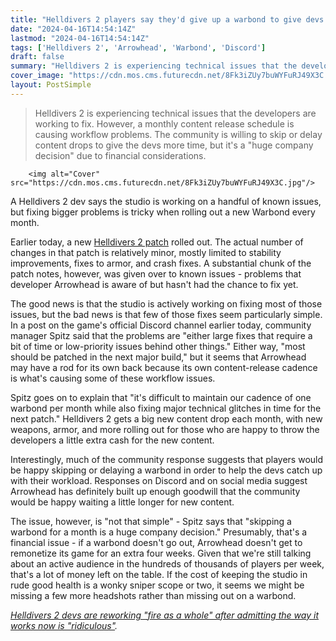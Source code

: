 ```yaml
---
title: "Helldivers 2 players say they'd give up a warbond to give devs more bugfixing time, but 'it's not that simple, skipping a warbond is a huge company decision'"
date: "2024-04-16T14:54:14Z"
lastmod: "2024-04-16T14:54:14Z"
tags: ['Helldivers 2', 'Arrowhead', 'Warbond', 'Discord']
draft: false
summary: "Helldivers 2 is experiencing technical issues that the developers are working to fix. However, a monthly content release schedule is causing workflow problems. The community is willing to skip or delay content drops to give the devs more time, but it's a 'huge company decision' due to financial considerations."
cover_image: "https://cdn.mos.cms.futurecdn.net/8Fk3iZUy7buWYFuRJ49X3C.jpg" 
layout: PostSimple
---
```

> Helldivers 2 is experiencing technical issues that the developers are working to fix. However, a monthly content release schedule is causing workflow problems. The community is willing to skip or delay content drops to give the devs more time, but it's a "huge company decision" due to financial considerations.


        <img alt="Cover" src="https://cdn.mos.cms.futurecdn.net/8Fk3iZUy7buWYFuRJ49X3C.jpg"/>
        
A Helldivers 2 dev says the studio is working on a handful of known issues, but fixing bigger problems is tricky when rolling out a new Warbond every month.

Earlier today, a new [Helldivers 2 patch](https://www.gamesradar.com/helldivers-2-patch-confirms-what-must-be-wretched-automaton-sabotage-because-none-of-my-weapons-are-working-as-intended/) rolled out. The actual number of changes in that patch is relatively minor, mostly limited to stability improvements, fixes to armor, and crash fixes. A substantial chunk of the patch notes, however, was given over to known issues - problems that developer Arrowhead is aware of but hasn't had the chance to fix yet. 

The good news is that the studio is actively working on fixing most of those issues, but the bad news is that few of those fixes seem particularly simple. In a post on the game's official Discord channel earlier today, community manager Spitz said that the problems are "either large fixes that require a bit of time or low-priority issues behind other things." Either way, "most should be patched in the next major build," but it seems that Arrowhead may have a rod for its own back because its own content-release cadence is what's causing some of these workflow issues.

Spitz goes on to explain that "it's difficult to maintain our cadence of one warbond per month while also fixing major technical glitches in time for the next patch." Helldivers 2 gets a big new content drop each month, with new weapons, armor, and more rolling out for those who are happy to throw the developers a little extra cash for the new content.

Interestingly, much of the community response suggests that players would be happy skipping or delaying a warbond in order to help the devs catch up with their workload. Responses on Discord and on social media suggest Arrowhead has definitely built up enough goodwill that the community would be happy waiting a little longer for new content. 

The issue, however, is "not that simple" - Spitz says that "skipping a warbond for a month is a huge company decision." Presumably, that's a financial issue - if a warbond doesn't go out, Arrowhead doesn't get to remonetize its game for an extra four weeks. Given that we're still talking about an active audience in the hundreds of thousands of players per week, that's a lot of money left on the table. If the cost of keeping the studio in rude good health is a wonky sniper scope or two, it seems we might be missing a few more headshots rather than missing out on a warbond.

[<em>Helldivers 2 devs are reworking "fire as a whole" after admitting the way it works now is "ridiculous"</em>](https://www.gamesradar.com/helldivers-2-devs-are-reworking-fire-as-a-whole-after-admitting-the-way-it-works-now-is-ridiculous/)*.*
        
